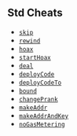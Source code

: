 ## Std Cheats

- [`skip`](/reference/forge-std/skip.mdx)
- [`rewind`](/reference/forge-std/rewind.mdx)
- [`hoax`](/reference/forge-std/hoax.mdx)
- [`startHoax`](/reference/forge-std/startHoax.mdx)
- [`deal`](/reference/forge-std/deal.mdx)
- [`deployCode`](/reference/forge-std/deployCode.mdx)
- [`deployCodeTo`](/reference/forge-std/deployCodeTo.mdx)
- [`bound`](/reference/forge-std/bound.mdx)
- [`changePrank`](/reference/forge-std/change-prank.mdx)
- [`makeAddr`](/reference/forge-std/make-addr.mdx)
- [`makeAddrAndKey`](/reference/forge-std/make-addr-and-key.mdx)
- [`noGasMetering`](/reference/forge-std/noGasMetering.mdx)

